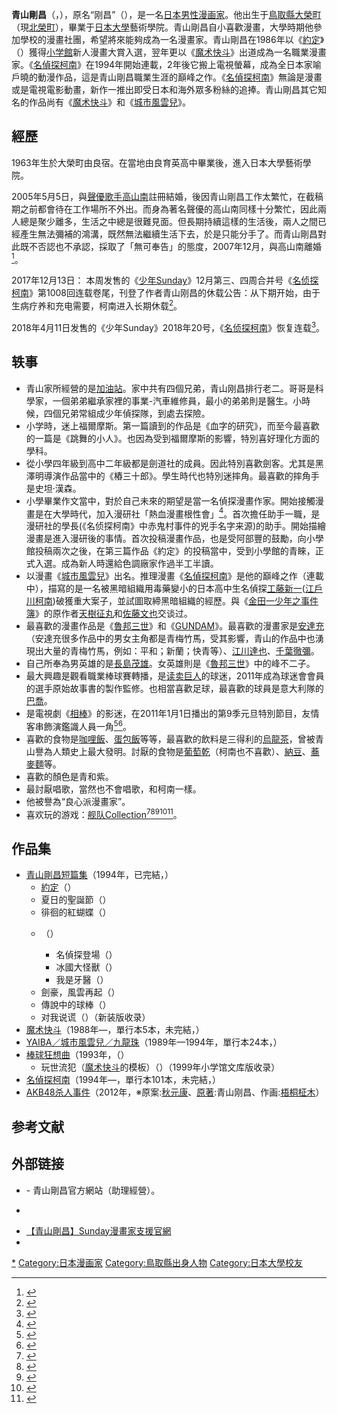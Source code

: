 {{NoteTA|G1=Show
|1=zh-cn:魔术快斗; zh-tw:神偷怪盜; zh-hk:魔術快斗;
|2=zh-cn:城市风云儿; zh-tw:城市風雲兒; zh-hk:YAIBA 鐵刃;
}}
{{Infobox 漫畫家
|姓名 = 青山剛昌
|圖像 = Gosho Aoyama.jpg
|出生日期 =  {{Birth date and age|1963|6|21|mf=y}}
|出生地點 = {{JPN}}[[鳥取縣|鳥取縣]][[東伯郡|東伯郡]]大榮町（現[[北榮町|北榮町]]）
|逝世日期 = 
|逝世地點 = 
|國籍 = {{JPN}}
|職業 = [[漫畫家|漫畫家]]
|活躍時期 = 1986年至今
|類型 = [[少年漫畫|少年漫畫]]<br />[[推理漫畫|推理漫畫]]
|代表作品 = 《[[名偵探柯南|名偵探柯南]]》<br />《[[魔术快斗|魔术快斗]]》<br />《[[城市風雲兒|城市風雲兒]]》
|alma_mater = [[日本大學|日本大學]]藝術學院
|獎項 = 1986年[[小学館|小学館]]新人漫畫大賞入選<br />第38回[[小学館漫畫賞|小学館漫畫賞]]児童部門受賞<br />第46回[[小学館漫畫賞|小学館漫畫賞]]少年部門受賞
|配偶 = [[高山南|高山南]]（2005年結婚；2007年離婚）
|官方網站 = 
| module =
{{Infobox name module
| japanese    = 青山剛昌
| kana        = あおやま ごうしょう
| romaji      = Aoyama Gōshō
}}
}}

'''青山剛昌'''（{{jpn|j=青山 剛昌|kn=あおやま ごうしょう|rm=Aoyama Gōshō}}，{{bd|1963年|6月21日|catIdx=A}}），原名“刚昌”（{{jpn|kn=よしまさ|rm=Yoshimasa}}），是一名[[日本|日本]][[男性|男性]][[漫画家|漫画家]]。他出生于[[鳥取縣|鳥取縣]][[北荣町|大榮町]]（現[[北榮町|北榮町]]），畢業于[[日本大學|日本大學]]藝術學院。青山剛昌自小喜歡漫畫，大學時期他參加學校的漫畫社團，希望將來能夠成為一名漫畫家。青山剛昌在1986年以《[[約定_(漫畫)|約定]]》（{{lang|ja|ちょっとまってて}}）獲得[[小学館|小学館]]新人漫畫大賞入選，翌年更以《[[魔术快斗|魔术快斗]]》出道成為一名職業漫畫家。《[[名偵探柯南|名偵探柯南]]》在1994年開始連載，2年後它搬上電視螢幕，成為全日本家喻戶曉的動漫作品，這是青山剛昌職業生涯的巔峰之作。《[[名偵探柯南|名偵探柯南]]》無論是漫畫或是電視電影動畫，新作一推出即受日本和海外眾多粉絲的追捧。青山剛昌其它知名的作品尚有《[[魔术快斗|魔术快斗]]》和《[[城市風雲兒|城市風雲兒]]》。

== 經歷 ==
1963年生於大榮町由良宿。在當地由良育英高中畢業後，進入日本大學藝術學院。

2005年5月5日，與[[聲優|聲優]][[歌手|歌手]][[高山南|高山南]]註冊結婚，後因青山剛昌工作太繁忙，在截稿期之前都會待在工作場所不外出。而身為著名聲優的高山南同樣十分繁忙，因此兩人總是聚少離多，生活之中總是很難見面。但長期持續這樣的生活後，兩人之間已經產生無法彌補的鴻溝，既然無法繼續生活下去，於是只能分手了。而青山剛昌對此既不否認也不承認，採取了「無可奉告」的態度，2007年12月，與高山南離婚<ref>{{cite news |script-title=ja:「名探偵コナン」声優と原作者が離婚 |url=http://www.sponichi.co.jp/entertainment/special/2007hakyoku/KFullNormal20071210064.html |publisher=[[体育日本|体育日本]] |date=2007-12-10 |accessdate=2015-12-11 |deadurl=yes |archiveurl=https://web.archive.org/web/20120126085307/http://www.sponichi.co.jp/entertainment/special/2007hakyoku/KFullNormal20071210064.html |archivedate=2012-01-26 }}</ref>。

2017年12月13日： 本周发售的《[[少年Sunday|少年Sunday]]》12月第三、四周合并号《[[名侦探柯南|名侦探柯南]]》第1008回连载卷尾，刊登了作者青山刚昌的休载公告：从下期开始，由于生病疗养和充电需要，柯南进入长期休载<ref>{{Cite web |url=http://www.sina.com.cn/mid/hot/2017-12-13/doc-ifypsvkp2353302.shtml |title=《名侦探柯南》进入长期休载 |access-date=2017-12-23 |archive-date=2020-03-23 |archive-url=https://web.archive.org/web/20200323154736/http://www.sina.com.cn/mid/hot/2017-12-13/doc-ifypsvkp2353302.shtml |dead-url=no }}</ref>。

2018年4月11日发售的《少年Sunday》2018年20号，《[[名侦探柯南|名侦探柯南]]》恢复连载<ref>{{Cite news|url=http://games.sina.com.cn/g/g/2018-04-01/fysuxxe4950939.shtml|title=《名侦探柯南》4月11日恢复连载 作者：愚人节不骗人_八卦趣闻_新浪游戏_新浪网|date=2018-04-01|accessdate=2018-05-01|archive-date=2020-03-23|archive-url=https://web.archive.org/web/20200323154744/http://games.sina.com.cn/g/g/2018-04-01/fysuxxe4950939.shtml|dead-url=no}}</ref>。

== 轶事 ==

*青山家所經營的是[[加油站|加油站]]。家中共有四個兄弟，青山刚昌排行老二。哥哥是科學家，一個弟弟繼承家裡的事業-汽車維修員，最小的弟弟則是醫生。小時候，四個兄弟常組成少年偵探隊，到處去探險。
*小学時，迷上福爾摩斯。第一篇讀到的作品是《血字的研究》，而至今最喜歡的一篇是《跳舞的小人》。也因為受到福爾摩斯的影響，特別喜好理化方面的學科。
*從小學四年級到高中二年級都是劍道社的成員。因此特別喜歡劍客。尤其是黑澤明導演作品當中的《樁三十郎》。學生時代也特別迷摔角。最喜歡的摔角手是史坦·漢森。
*小學畢業作文當中，對於自己未來的期望是當一名偵探漫畫作家。開始接觸漫畫是在大學時代，加入漫研社「熱血漫畫根性會」<ref>{{Cite web |url=https://xn--eqrx44dbjey6x.net/sakusya/aoyama_gosho.html |title=青山剛昌の漫画一覧｜漫画名言集 |access-date=2022-03-31 |archive-date=2019-06-09 |archive-url=https://web.archive.org/web/20190609040214/https://xn--eqrx44dbjey6x.net/sakusya/aoyama_gosho.html |dead-url=no }}</ref>。首次擔任助手一職，是漫研社的學長{{link-ja|阿部豐|阿部ゆたか}}(《名侦探柯南》中赤鬼村事件的兇手名字来源)的助手。開始描繪漫畫是進入漫研後的事情。首次投稿漫畫作品，也是受阿部豐的鼓勵，向小學館投稿兩次之後，在第三篇作品《約定》的投稿當中，受到小學館的青睞，正式入選。成為新人時還給色調廠家作過半工半讀。
*以漫畫《[[城市風雲兒|城市風雲兒]]》出名。推理漫畫《[[名偵探柯南|名偵探柯南]]》是他的巔峰之作（連載中），描寫的是一名被黑暗組織用毒藥變小的日本高中生名偵探[[工藤新一|工藤新一]]([[江戶川柯南|江戶川柯南]])破獲重大案子，並試圖取締黑暗組織的經歷。與《[[金田一少年之事件簿|金田一少年之事件簿]]》的原作者[[樹林伸|天樹征丸]]和[[佐藤文也|佐藤文也]]交谈过。
*最喜歡的漫畫作品是《[[魯邦三世|魯邦三世]]》和《[[GUNDAM|GUNDAM]]》。最喜歡的漫畫家是[[安達充|安達充]]（安達充很多作品中的男女主角都是青梅竹馬，受其影響，青山的作品中也湧現出大量的青梅竹馬，例如：平和；新蘭；快青等）、[[江川達也|江川達也]]、[[千葉徹彌|千葉徹彌]]。
*自己所奉為男英雄的是[[長島茂雄|長島茂雄]]。女英雄則是《[[魯邦三世|魯邦三世]]》中的峰不二子。
*最大興趣是觀看職業棒球賽轉播，是[[读卖巨人|读卖巨人]]的球迷，2011年成為球迷會會員的選手原始故事書的製作監修。也相當喜歡足球，最喜歡的球員是意大利隊的[[巴喬|巴喬]]。
*是電視劇《[[相棒|相棒]]》的影迷，在2011年1月1日播出的第9季元旦特別節目，友情客串飾演鑑識人員一角<ref>{{cite news |script-title=ja:あの「名探偵コナン」の作者の青山剛昌さんが元日スペシャルに出演！ |url=http://www.tv-asahi.co.jp/reading/aibou/12937/ |language=ja |publisher=[[朝日电视台|朝日电视台]] |date=2011-01-02 |accessdate=2015-07-24 |archive-date=2020-10-31 |archive-url=https://web.archive.org/web/20201031234103/https://www.tv-asahi.co.jp/reading/aibou/12937/ |dead-url=no }}</ref><ref>{{cite news |script-title=ja:青山剛昌がTVドラマ出演「相棒」元日スペシャルに登場 |url=http://natalie.mu/comic/news/42453 |language=ja |publisher=[[Natalie|Natalie]] |date=2010-12-22 |accessdate=2015-07-24 |archive-date=2020-06-30 |archive-url=https://web.archive.org/web/20200630233459/https://natalie.mu/comic/news/42453 |dead-url=no }}</ref>。
*喜歡的食物是[[咖哩飯|咖哩飯]]、[[蛋包飯|蛋包飯]]等等，最喜歡的飲料是三得利的[[烏龍茶|烏龍茶]]，曾被青山譽為人類史上最大發明。討厭的食物是[[葡萄乾|葡萄乾]]（柯南也不喜歡）、[[納豆|納豆]]、[[蕎麥麵|蕎麥麵]]等。
*喜歡的顏色是青和紫。
*最討厭唱歌，當然也不會唱歌，和柯南一樣。
*他被譽為“良心派漫畫家”。
*喜欢玩的游戏：[[舰队Collection|舰队Collection]]<ref>{{cite book |script-title=ja:名探偵コナン50+PLUS SDB |language=ja |publisher=小学馆 |isbn=978-4-09-124681-3 |date=2014-04-18 }}</ref><ref>{{cite book |script-title=ja:名探偵コナン60+PLUS SDB |language=ja |publisher=小学馆 |isbn=978-4-09-124693-6 |date=2014-05-16 }}</ref><ref>{{cite book |script-title=ja:名探偵コナン70+PLUS SDB |language=ja |publisher=小学馆 |isbn=978-4-09-125199-2 |date=2014-07-18 }}</ref><ref>{{cite book |script-title=ja:名探偵コナン80+PLUS SDB |language=ja |publisher=小学馆 |isbn=978-4-09-126060-4 |date=2015-04-17 }}</ref><ref>{{cite news |title=青山刚昌沉迷舰娘！《柯南》将不定期连载 |url=http://comic.qq.com/a/20150315/020025.htm |publisher=[[腾讯|腾讯]]动漫 |date=2015-03-15 |accessdate=2015-03-16 |deadurl=yes |archiveurl=https://web.archive.org/web/20150402104735/http://comic.qq.com/a/20150315/020025.htm |archivedate=2015-04-02 }}</ref>。

== 作品集 ==
* [[青山剛昌短篇集|青山剛昌短篇集]]（1994年，已完結，{{lang|ja|青山剛昌短編集}}）
** [[約定_(漫畫)|約定]]（{{lang|ja|ちょっとまってて}}）
** 夏日的聖誕節（{{lang|ja|夏のサンタクロース}}）
** 徘徊的紅蝴蝶（{{lang|ja|さまよえる赤い蝶}}）
** {{tsl|ja|探偵ジョージのミニミニ大作戦|名偵探喬治的超級迷你大作戰}}（{{lang|ja|探偵ジョージのミニミニ大作戦}}）
*** 名偵探登場（{{lang|ja|名探偵登場}}）
*** 冰國大怪獸（{{lang|ja|氷の国の怪物}}）
*** 我是牙醫（{{lang|en|I AM A DENTIST}}）
** 劍豪，風雲再起（{{lang|ja|プレイ イット アゲイン}}）
** 傳說中的球棒（{{lang|ja|えくすかりばあ}}）
** 对我说谎（{{lang|en|Tell Me A Lie}}）（新装版收录）
* [[魔术快斗|魔术快斗]]（1988年—，單行本5本，未完結，{{lang|ja|まじっく快斗}}）
* [[城市風雲兒|YAIBA／城市風雲兒／九龍珠]]（1989年—1994年，單行本24本，{{lang|ja|YAIBA}}）
* [[棒球狂想曲|棒球狂想曲]]（1993年，（{{lang|ja|4番サード}}）
** 玩世流犯（[[魔术快斗|魔术快斗]]的模板）（{{lang|ja|さりげなくルパン}}）（1999年小学馆文库版收录）
* [[名偵探柯南|名偵探柯南]]（1994年—，單行本101本，未完結，{{lang|ja|名探偵コナン}}）
* [[AKB48杀人事件|AKB48杀人事件]]（2012年，※原案:[[秋元康|秋元康]]、[[原著|原著]]:青山刚昌、作画:[[梧桐柾木|梧桐柾木]]）

== 参考文献 ==
{{Reflist}}

== 外部链接 ==
* {{lang|ja|[http://www.conatsu.com/ こなん通信社]}} {{ja icon}}- 青山剛昌官方網站（助理經營）。
* {{lang|ja|[http://www.gamf.jp/ 名探偵コナンの里 青山剛昌ふるさと館]}} {{ja icon}}
* [http://websunday.net/backstage/aoyama/ 【青山剛昌】Sunday漫畫家支援官網] {{Wayback|url=http://websunday.net/backstage/aoyama/ |date=20210523002150 }} {{ja icon}}
* {{imdb name|1108327}}

{{名偵探柯南}}
{{Authority control}}
{{DEFAULTSORT:Aoyama Goushou}}
[[Category:青山剛昌|*]]
[[Category:日本漫画家|Category:日本漫画家]]
[[Category:鳥取縣出身人物|Category:鳥取縣出身人物]]
[[Category:日本大學校友|Category:日本大學校友]]